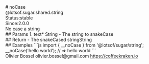 <div class="docmap-mdx">
# noCase
<div class="_namespace">@lotsof.sugar.shared.string</div>
<div class="_metas">
<div class="_status"><span class="_status-label">Status:</span><span class="_status-value -stable">stable</span></div>
<div class="_since"><span class="_since-label">Since:</span><span class="_since-value">2.0.0</span></div>
</div>
<div class="_description">
No case a string
</div>
<div class="_params">
## Params
1. <span class="_name">text<span class="_required">*</span></span><span class="_default"></span> <span class="_type">String</span>
   - The string to snakeCase
</div>
<div class="_return">
## Return
- <span class="_description">The snakeCased string</span><span class="_default"></span><span class="_type">String</span>
</div>
<div class="_examples">
## Examples
```js
import { __noCase } from '@lotsof/sugar/string';
__noCase('hello world'); // => hello world
```
</div>
<div class="_author">
<span class="_name">Olivier Bossel</span>
<span class="_email">olivier.bossel@gmail.com</span>
<a href="https://coffeekraken.io" target="_blank" class="_url">https://coffeekraken.io</a>
</div>
</div>